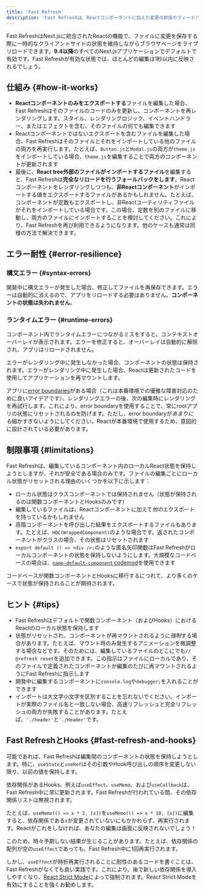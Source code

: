 ```yaml
---
title: 'Fast Refresh'
description: 'Fast Refreshは、Reactコンポーネントに加えた変更の即座のフィードバックを提供するホットモジュールリロード体験です。'
---
```


Fast RefreshはNext.jsに統合されたReactの機能で、ファイルに変更を保存する際に一時的なクライアントサイドの状態を維持しながらブラウザページをライブリロードできます。**9.4以降**のすべてのNext.jsアプリケーションでデフォルトで有効です。Fast Refreshが有効な状態では、ほとんどの編集は1秒以内に反映されるでしょう。

## 仕組み {#how-it-works}

- **Reactコンポーネントのみをエクスポートする**ファイルを編集した場合、Fast Refreshはそのファイルのコードのみを更新し、コンポーネントを再レンダリングします。スタイル、レンダリングロジック、イベントハンドラー、またはエフェクトを含む、そのファイルの何でも編集できます
- Reactコンポーネントではないエクスポートを含むファイルを編集した場合、Fast Refreshはそのファイルとそれをインポートしている他のファイルの両方を再実行します。たとえば、`Button.js`と`Modal.js`の両方が`theme.js`をインポートしている場合、`theme.js`を編集することで両方のコンポーネントが更新されます
- 最後に、**React tree外部のファイルがインポートするファイル**を編集すると、Fast Refreshは**完全なリロードを行うフォールバックをします**。Reactコンポーネントをレンダリングしつつも、**非Reactコンポーネント**がインポートする値をエクスポートするファイルがあるかもしれません。たとえば、コンポーネントが定数もエクスポートし、非Reactユーティリティファイルがそれをインポートしている場合です。この場合、定数を別のファイルに移動し、両方のファイルにインポートすることを検討してください。これにより、Fast Refreshを再び利用できるようになります。他のケースも通常は同様の方法で解決できます。

## エラー耐性 {#error-resilience}

### 構文エラー {#syntax-errors}

開発中に構文エラーが発生した場合、修正してファイルを再保存できます。エラーは自動的に消えるので、アプリをリロードする必要はありません。**コンポーネントの状態は失われません**。

### ランタイムエラー {#runtime-errors}

コンポーネント内でランタイムエラーにつながるミスをすると、コンテキストオーバーレイが表示されます。エラーを修正すると、オーバーレイは自動的に解除され、アプリはリロードされません。

エラーがレンダリング中に発生しなかった場合、コンポーネントの状態は保持されます。エラーがレンダリング中に発生した場合、Reactは更新されたコードを使用してアプリケーションを再マウントします。

アプリに[error boundaries](https://react.dev/reference/react/Component#catching-rendering-errors-with-an-error-boundary)がある場合（これは本番環境での優雅な障害対応のために良いアイデアです）、レンダリングエラーの後、次の編集時にレンダリングを再試行します。これにより、error boundaryを使用することで、常にrootアプリの状態にリセットされるのを防げます。ただし、error boundaryが*あまりにも*細かすぎないようにしてください。Reactが本番環境で使用するため、意図的に設計されている必要があります。

## 制限事項 {#limitations}

Fast Refreshは、編集しているコンポーネント内のローカルReact状態を保持しようとしますが、それが安全である場合のみです。ファイルの編集ごとにローカル状態がリセットされる理由のいくつかを以下に示します：

- ローカル状態はクラスコンポーネントでは保持されません（状態が保持されるのは関数コンポーネントとHooksのみです）
- 編集しているファイルは、Reactコンポーネントに加えて*他の*エクスポートを持っているかもしれません
- 高階コンポーネントを呼び出した結果をエクスポートするファイルもあります。たとえば、`HOC(WrappedComponent)`のような場合です。返されたコンポーネントがクラスの場合、その状態はリセットされます
- `export default () => <div />;`のような匿名矢印関数はFast Refreshがローカルコンポーネントの状態を保持しないようにします。大規模なコードベースの場合は、[`name-default-component` codemod](https://nextjs.org/docs/canary/pages/building-your-application/upgrading/codemods#name-default-component)を使用できます

コードベースが関数コンポーネントとHooksに移行するにつれて、より多くのケースで状態が保持されることが期待されます。

## ヒント {#tips}

- Fast Refreshはデフォルトで関数コンポーネント（およびHooks）におけるReactのローカル状態を保持します
- 状態がリセットされ、コンポーネントが再マウントされるように*強制*する場合があります。たとえば、マウント時のみ発生するアニメーションを微調整する場合などです。そのためには、編集しているファイルのどこにでも`// @refresh reset`を追加できます。この指示はファイルにローカルであり、そのファイルで定義されたコンポーネントが編集のたびに再マウントされるようにFast Refreshに指示します
- 開発中に編集するコンポーネントに`console.log`や`debugger;`を入れることができます
- インポートは大文字小文字を区別することを忘れないでください。インポートが実際のファイル名と一致しない場合、高速リフレッシュと完全リフレッシュの両方が失敗することがあります。たとえば、`'./header'`と`'./Header'`です。

## Fast RefreshとHooks {#fast-refresh-and-hooks}

可能であれば、Fast Refreshは編集間のコンポーネントの状態を保持しようとします。特に、`useState`と`useRef`はその引数やHook呼び出しの順序を変更しない限り、以前の値を保持します。

依存関係があるHooks、例えば`useEffect`、`useMemo`、および`useCallback`は、Fast Refresh中に*常に*更新されます。Fast Refreshが行われている間、その依存関係リストは無視されます。

たとえば、`useMemo(() => x * 2, [x])`を`useMemo(() => x * 10, [x])`に編集すると、依存関係である`x`が変更されていないにもかかわらず、再実行されます。Reactがこれをしなければ、あなたの編集は画面に反映されないでしょう！

このため、時々予期しない結果が生じることがあります。たとえば、依存関係の配列が空の`useEffect`であっても、Fast Refresh中に1回再実行されます。

しかし、`useEffect`が時折再実行されることに耐性のあるコードを書くことは、Fast Refreshがなくても良い実践です。これにより、後で新しい依存関係を導入しやすくなり、[React Strict Mode](https://nextjs.org/docs/canary/pages/api-reference/next-config-js/reactStrictMode)によって強制されます。React Strict Modeを有効にすることを強くお勧めします。
